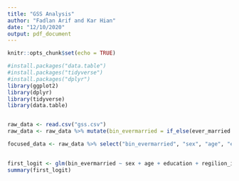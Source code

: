 ```yaml
---
title: "GSS Analysis"
author: "Fadlan Arif and Kar Hian"
date: "12/10/2020"
output: pdf_document
---
```


```r
knitr::opts_chunk$set(echo = TRUE)
```

```r
#install.packages("data.table")
#install.packages("tidyverse")
#install.packages("dplyr")
library(ggplot2)
library(dplyr)
library(tidyverse)
library(data.table)


raw_data <- read.csv("gss.csv")
raw_data <- raw_data %>% mutate(bin_evermarried = if_else(ever_married == "Yes", 1, 0))

focused_data <- raw_data %>% select("bin_evermarried", "sex", "age", "education", "regilion_importance") %>% filter(!is.na(sex), !is.na(age), !is.na(education),
                                                                                                 !is.na(regilion_importance), !is.na(bin_evermarried))

first_logit <- glm(bin_evermarried ~ sex + age + education + regilion_importance, data = focused_data, family = "binomial")
summary(first_logit)

```

